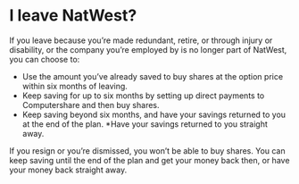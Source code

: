 # I leave NatWest?

If you leave because you’re made redundant, retire, or through injury or disability, or the company you’re employed by is no longer part of NatWest, you can choose to:

* Use the amount you’ve already saved to buy shares at the option price within six months of leaving.
* Keep saving for up to six months by setting up direct payments to Computershare and then buy shares.
* Keep saving beyond six months, and have your savings returned to you at the end of the plan.
*Have your savings returned to you straight away.

If you resign or you’re dismissed, you won’t be able to buy shares. You can keep saving until the end of the plan and get your money back then, or have your money back straight away.